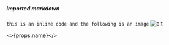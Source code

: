 <br/>

##### Imported markdown
`this is an inline code and the following is an image`
![alt](https://mdx-logo.now.sh)

<>{props.name}</>